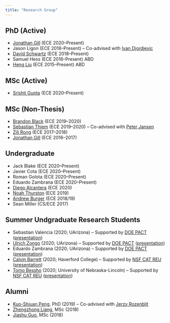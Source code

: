 ```yaml
---
title: "Research Group"
---
```



## PhD (Active)
- [Jonathan Gill](https://www.linkedin.com/in/therealjtgill/){target="_blank"} (ECE 2020--Present) 
- Jason Ligon (ECE 2018--Present)
-- Co-advised with [Ivan Djordjevic](https://ece.engineering.arizona.edu/faculty-staff/faculty/ivan-b-djordjevic){target="_blank"}
- [David Schwartz](https://uweb.engr.arizona.edu/~dmschwar/){target="_blank"} (ECE 2018--Present)
- Samuel Hess (ECE 2016--Present) ABD
- [Heng Liu](https://www.linkedin.com/in/lh5712/){target="_blank"} (ECE 2015--Present) ABD

## MSc (Active)
- [Srishti Gupta](https://www.linkedin.com/in/srishtigupta01/){target="_blank"} (ECE 2020--Present)

## MSc (Non-Thesis) 
- [Brandon Black](https://www.linkedin.com/in/brandonleeblack/){target="_blank"} (ECE 2019--2020)
- [Sebastian Thiem](https://www.linkedin.com/in/sebastian-thiem-4b25b1159/){target="_blank"} (ECE 2019--2020) -- Co-advised with [Peter Jansen](https://ischool.arizona.edu/people/peter-jansen){target="_blank"} 
- [Zili Rong](https://www.linkedin.com/in/zili-rong/){target="_blank"} (ECE 2017--2018)
- [Jonathan Gill](https://www.linkedin.com/in/therealjtgill/){target="_blank"} (ECE 2016--2017) 

## Undergraduate
- Jack Blake (ECE 2020--Present)
- Javier Cota (ECE 2020--Present)
- Roman Golota (ECE 2020--Present)
- Eduardo Zambrana (ECE 2020--Present)
- [Diego Alcantera](https://www.linkedin.com/in/diego-k-alcantara/){target="_blank"} (ECE 2020)
- [Noah Thurston](https://www.linkedin.com/in/noah-t-180021b7/){target="_blank"} (ECE 2019)
- [Andrew Burger](https://www.linkedin.com/in/andrew-burger-8a628870){target="_blank"} (ECE 2018/19)
- Sean Miller (CS/ECE 2017)

## Summer Undgraduate Research Students
- Sebastian Valencia (2020; UArizona) – Supported by [DOE PACT](https://nnsa-pact.org/){target="_blank"} ([presentation](https://www.dropbox.com/s/9q8zer4us69sk7o/Team-5-David-VideoPoster-Machine-Learning.mp4?dl=0){target="_blank"})
- [Ulrich Zongo](https://www.linkedin.com/in/ulrich-stephane-zongo/){target="_blank"} (2020; UArizona) – Supported by [DOE PACT](https://nnsa-pact.org/){target="_blank"} ([presentation](https://www.dropbox.com/s/9q8zer4us69sk7o/Team-5-David-VideoPoster-Machine-Learning.mp4?dl=0){target="_blank"})
- Eduardo Zambrana (2020; UArizona) – Supported by [DOE PACT](https://nnsa-pact.org/){target="_blank"} ([presentation](https://www.dropbox.com/s/9q8zer4us69sk7o/Team-5-David-VideoPoster-Machine-Learning.mp4?dl=0){target="_blank"})
- [Calvin Barrett](https://www.linkedin.com/in/calvin-barrett-293296187/){target="_blank"} (2020; Haverford College) – Supported by [NSF CAT REU](https://www.youtube.com/watch?v=4daCwJsk6-Y&feature=emb_title&ab_channel=CalvinBarrett){target="_blank"} ([presentation](https://www.youtube.com/watch?v=VWeaJDeazUc&feature=youtu.be){target="_blank"})
- [Tomo Bessho](https://www.linkedin.com/in/tbessho/){target="_blank"} (2020; University of Nebraska-Lincoln) – Supported by [NSF CAT REU](http://catvehicle.arizona.edu/){target="_blank"} ([presentation](https://www.youtube.com/watch?v=vlJAxQZX9xc&feature=emb_title){target="_blank"})


## Alumni 
- [Kuo-Shiuan Peng](https://www.linkedin.com/in/kuo-shiuan-peng-24360567/){target="_blank"}, PhD (2019)
-- Co-advised with [Jerzy Rozenblit](https://ece.engineering.arizona.edu/faculty-staff/faculty/jerzy-w-rozenblit){target="_blank"}
- [Zhengzhong Liang](https://www.linkedin.com/in/zhengzhong-liang-095810137/){target="_blank"}, MSc (2018)
- [Jiashu Guo](https://www.linkedin.com/in/jiashu-guo/){target="_blank"}, MSc (2018)

